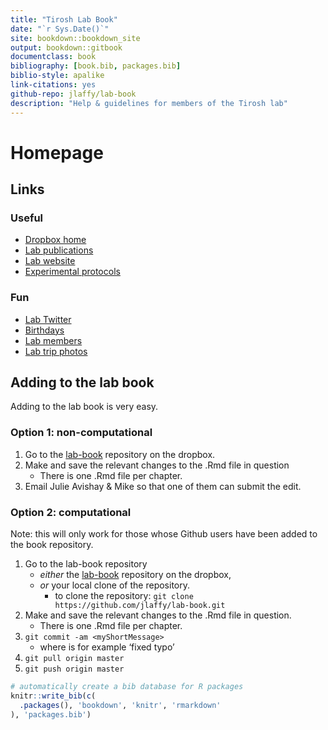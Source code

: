 ```yaml
--- 
title: "Tirosh Lab Book"
date: "`r Sys.Date()`"
site: bookdown::bookdown_site
output: bookdown::gitbook
documentclass: book
bibliography: [book.bib, packages.bib]
biblio-style: apalike
link-citations: yes
github-repo: jlaffy/lab-book
description: "Help & guidelines for members of the Tirosh lab"
---
```


# Homepage 

## Links

### Useful
- [Dropbox home](https://www.dropbox.com/home/Tirosh%20Lab)  
- [Lab publications](http://www.weizmann.ac.il/mcb/tirosh/publications-0)  
- [Lab website](http://www.weizmann.ac.il/mcb/tirosh/)  
- [Experimental protocols](https://www.dropbox.com/sh/javjoi26i5k5f6t/AADAX4RgSZUFuBwtS6TRE3wua?dl=0)  

### Fun
- [Lab Twitter](https://twitter.com/tiroshlab?lang=bg)  
- [Birthdays](https://www.dropbox.com/s/zwss5fg9rkoz7pp/lab%20bday%20list.xlsx?dl=0)  
- [Lab members](http://www.weizmann.ac.il/mcb/tirosh/group-members)  
- [Lab trip photos](http://www.weizmann.ac.il/mcb/tirosh/pictures)  


## Adding to the lab book
Adding to the lab book is very easy.

### Option 1: non-computational
1. Go to the [lab-book]() repository on the dropbox.
2. Make and save the relevant changes to the .Rmd file in question
   + There is one .Rmd file per chapter.
3. Email Julie Avishay & Mike so that one of them can submit the edit.

### Option 2: computational
Note: this will only work for those whose Github users have been added to the book repository.

1. Go to the lab-book repository
   + *either* the [lab-book]() repository on the dropbox,
   + *or* your local clone of the repository.
        + to clone the repository: `git clone https://github.com/jlaffy/lab-book.git`  
2. Make and save the relevant changes to the .Rmd file in question.
   + There is one .Rmd file per chapter.
3. `git commit -am <myShortMessage>`
   + where <myShortMessage> is for example 'fixed typo'
4. `git pull origin master`
5. `git push origin master`

```r
# automatically create a bib database for R packages
knitr::write_bib(c(
  .packages(), 'bookdown', 'knitr', 'rmarkdown'
), 'packages.bib')
```
